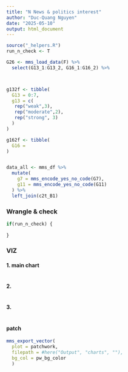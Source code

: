 ```yaml
---
title: "N News & politics interest"
author: "Duc-Quang Nguyen"
date: "2025-05-10"
output: html_document
---
```


```r
source("_helpers.R")
run_n_check <- T
```


```r


G26 <- mms_load_data(F) %>% 
  select(G13_1:G13_2, G16_1:G16_2) %>%



g132f <- tibble(
  G13 = 0:7,
  g13 = c(
   rep("weak",3),
   rep("moderate",2),
   rep("strong", 3)
  )
)

g162f <- tibble(
  G16 = 
)


data_all <- mms_df %>% 
  mutate(
    g7 = mms_encode_yes_no_code(G7),
    g11 = mms_encode_yes_no_code(G11)
  ) %>% 
  left_join(c2t_B1) 


```

### Wrangle & check

```r


if(run_n_check) {
  
}
```



### VIZ

#### 1. main  chart

```r

```

#### 2.   

```r

```

#### 3.

```r
```

#### patch

```r

mms_export_vector(
  plot = patchwork,
  filepath = #here("Output", "charts", ""),
  bg_col = pw_bg_color
  )


```